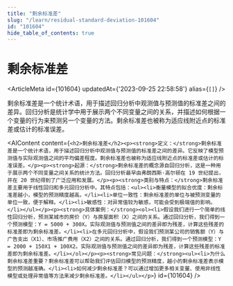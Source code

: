 ```yaml
---
title: "剩余标准差"
slug: "/learn/residual-standard-deviation-101604"
id: "101604"
hide_table_of_contents: true
---
```



# 剩余标准差

<ArticleMeta id={101604} updatedAt={'2023-09-25 22:58:58'} alias={`[]`} />
<div className='border-solid border-b border-t-0 my-4 border-[var(--ifm-color-gray-300)]' />

剩余标准差是一个统计术语，用于描述回归分析中观测值与预测值的标准差之间的差异。回归分析是统计学中用于展示两个不同变量之间的关系，并描述如何根据一个变量的行为来预测另一个变量的方法。剩余标准差也被称为适应线附近点的标准差或估计的标准误差。

<AIContent content={`<h2>剩余标准差</h2><p><strong>定义：</strong>剩余标准差是一个统计术语，用于描述回归分析中观测值与预测值的标准差之间的差异。它反映了模型预测值与实际观测值之间的平均偏差程度。剩余标准差也被称为适应线附近点的标准差或估计的标准误差。</p><p><strong>起源：</strong>剩余标准差的概念源自回归分析，这是一种用于展示两个不同变量之间关系的统计方法。回归分析最早由弗朗西斯·高尔顿在 19 世纪提出，并在 20 世纪得到了广泛应用和发展。</p><p><strong>类别与特点：</strong>剩余标准差主要用于线性回归和多元回归分析中。其特点包括：<ul><li>衡量模型的拟合优度：剩余标准差越小，模型的预测精度越高。</li><li>单位一致性：剩余标准差的单位与被预测变量的单位一致，便于解释。</li><li>敏感性：对异常值较为敏感，可能会受到极端值的影响。</li></ul></p><p><strong>具体案例：</strong><ol><li>假设我们进行一个简单的线性回归分析，预测某城市的房价（Y）与房屋面积（X）之间的关系。通过回归分析，我们得到一个预测模型：Y = 5000 + 300X。实际观测值与预测值之间的差异即为残差，计算这些残差的标准差即为剩余标准差。</li><li>在多元回归分析中，假设我们预测某公司的销售额（Y）与广告支出（X1）、市场推广费用（X2）之间的关系。通过回归分析，我们得到一个预测模型：Y = 2000 + 150X1 + 100X2。实际观测值与预测值之间的差异即为残差，计算这些残差的标准差即为剩余标准差。</li></ol></p><p><strong>常见问题：</strong><ul><li>为什么剩余标准差重要？剩余标准差可以帮助我们评估回归模型的预测精度，越小的剩余标准差表示模型的预测越准确。</li><li>如何减少剩余标准差？可以通过增加更多相关变量、使用非线性模型或处理异常值等方法来减少剩余标准差。</li></ul></p>`} id={101604} />
